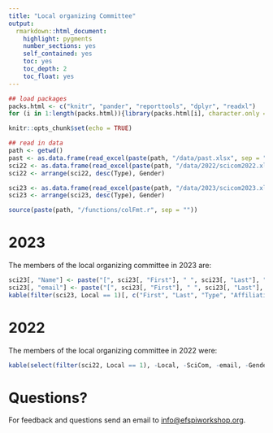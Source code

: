 ```yaml
---
title: "Local organizing Committee"
output: 
  rmarkdown::html_document:
    highlight: pygments
    number_sections: yes
    self_contained: yes
    toc: yes
    toc_depth: 2
    toc_float: yes
---
```


```r
## load packages
packs.html <- c("knitr", "pander", "reporttools", "dplyr", "readxl")
for (i in 1:length(packs.html)){library(packs.html[i], character.only = TRUE)}

knitr::opts_chunk$set(echo = TRUE)

## read in data
path <- getwd()
past <- as.data.frame(read_excel(paste(path, "/data/past.xlsx", sep = ""), col_types = NULL))
sci22 <- as.data.frame(read_excel(paste(path, "/data/2022/scicom2022.xlsx", sep = ""), col_types = NULL))
sci22 <- arrange(sci22, desc(Type), Gender)

sci23 <- as.data.frame(read_excel(paste(path, "/data/2023/scicom2023.xlsx", sep = ""), col_types = NULL))
sci23 <- arrange(sci23, desc(Type), Gender)

source(paste(path, "/functions/colFmt.r", sep = ""))
```

# 2023

The members of the local organizing committee in 2023 are:

```r
sci23[, "Name"] <- paste("[", sci23[, "First"], " ", sci23[, "Last"], "](mailto:", sci23[, "email"], ")", sep = "")
sci23[, "email"] <- paste("[", sci23[, "First"], " ", sci23[, "Last"], "](mailto:", sci23[, "email"], ")", sep = "")
kable(filter(sci23, Local == 1)[, c("First", "Last", "Type", "Affiliation", "email")], align = "ll")
```

# 2022

The members of the local organizing committee in 2022 were:

```r
kable(select(filter(sci22, Local == 1), -Local, -SciCom, -email, -Gender), align = "llccl")
```

# Questions?

For feedback and questions send an email to [info@efspiworkshop.org](mailto:info@efspiworkshop.org).



